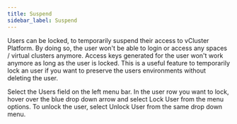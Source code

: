 ```yaml
---
title: Suspend
sidebar_label: Suspend
---
```



Users can be locked, to temporarily suspend their access to vCluster Platform. By doing so, the user won't be
able to login or access any spaces / virtual clusters anymore. Access keys generated for the
user won't work anymore as long as the user is locked. This is a useful feature to temporarily
lock an user if you want to preserve the users environments without deleting the user.

<Flow id="lock-user">
  <Step>
    Select the <NavStep>Users</NavStep> field on the left menu bar.
  </Step>
  <Step>
    In the user row you want to lock, hover over the blue drop down arrow and
    select
    <Label>Lock User</Label> from the menu options.
  </Step>
  <Step>
    To unlock the user, select <Label>Unlock User</Label> from the same drop
    down menu.
  </Step>
</Flow>
